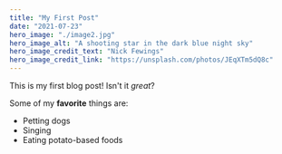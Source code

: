 ```yaml
---
title: "My First Post"
date: "2021-07-23"
hero_image: "./image2.jpg"
hero_image_alt: "A shooting star in the dark blue night sky"
hero_image_credit_text: "Nick Fewings"
hero_image_credit_link: "https://unsplash.com/photos/JEqXTm5dQ8c"
---
```


This is my first blog post! Isn't it *great*?

Some of my **favorite** things are:

* Petting dogs
* Singing
* Eating potato-based foods